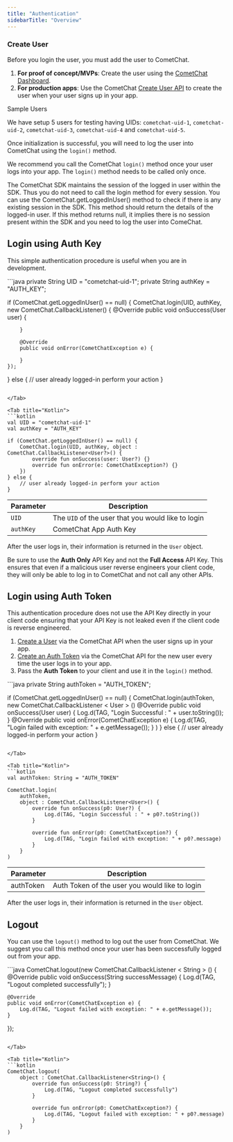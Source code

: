 ```yaml
---
title: "Authentication"
sidebarTitle: "Overview"
---
```




### Create User

Before you login the user, you must add the user to CometChat.

1. **For proof of concept/MVPs**: Create the user using the [CometChat Dashboard](https://app.cometchat.com).
2. **For production apps**: Use the CometChat [Create User API](https://api-explorer.cometchat.com/v2/reference/createuser-1) to create the user when your user signs up in your app.

<Note>
Sample Users

We have setup 5 users for testing having UIDs: `cometchat-uid-1`, `cometchat-uid-2`, `cometchat-uid-3`, `cometchat-uid-4` and `cometchat-uid-5`.

</Note>

Once initialization is successful, you will need to log the user into CometChat using the `login()` method.

We recommend you call the CometChat `login()` method once your user logs into your app. The `login()` method needs to be called only once.

<Warning>

The CometChat SDK maintains the session of the logged in user within the SDK. Thus you do not need to call the login method for every session. You can use the CometChat.getLoggedInUser() method to check if there is any existing session in the SDK. This method should return the details of the logged-in user. If this method returns null, it implies there is no session present within the SDK and you need to log the user into ComeChat.

</Warning>

## Login using Auth Key

This simple authentication procedure is useful when you are in development.

<Tabs>
<Tab title="Java">
```java
private String UID = "cometchat-uid-1";
private String authKey = "AUTH_KEY";

if (CometChat.getLoggedInUser() == null) {
    CometChat.login(UID, authKey, new CometChat.CallbackListener<User>() {
        @Override
        public void onSuccess(User user) {

        }

        @Override
        public void onError(CometChatException e) {

        }
    });
} else {
    // user already logged-in perform your action
}
```

</Tab>

<Tab title="Kotlin">
```kotlin
val UID = "cometchat-uid-1"
val authKey = "AUTH_KEY"

if (CometChat.getLoggedInUser() == null) {
    CometChat.login(UID, authKey, object : CometChat.CallbackListener<User?>() {
        override fun onSuccess(user: User?) {}
        override fun onError(e: CometChatException?) {}
    })
} else {
    // user already logged-in perform your action
}
```

</Tab>

</Tabs>

| Parameter | Description                                        |
| --------- | -------------------------------------------------- |
| `UID`     | The `UID` of the user that you would like to login |
| `authKey` | CometChat App Auth Key                             |

After the user logs in, their information is returned in the `User` object.

<Warning>

Be sure to use the **Auth Only** API Key and not the **Full Access** API Key. This ensures that even if a malicious user reverse engineers your client code, they will only be able to log in to CometChat and not call any other APIs.

</Warning>

## Login using Auth Token

This authentication procedure does not use the API Key directly in your client code ensuring that your API Key is not leaked even if the client code is reverse engineered.

1. [Create a User](https://api-explorer.cometchat.com/v2/reference/createuser-1) via the CometChat API when the user signs up in your app.
2. [Create an Auth Token](https://api-explorer.cometchat.com/v2/reference/createauthtoken-1) via the CometChat API for the new user every time the user logs in to your app.
3. Pass the **Auth Token** to your client and use it in the `login()` method.

<Tabs>
<Tab title="Java">
```java
private String authToken = "AUTH_TOKEN";

if (CometChat.getLoggedInUser() == null) {
    CometChat.login(authToken, new CometChat.CallbackListener < User > () @Override public void onSuccess(User user) {
            Log.d(TAG, "Login Successful : " + user.toString());
        }
        @Override public void onError(CometChatException e) {
            Log.d(TAG, "Login failed with exception: " + e.getMessage());
        }
    )
} else {
    // user already logged-in perform your action 
}
```

</Tab>

<Tab title="Kotlin">
```kotlin
val authToken: String = "AUTH_TOKEN"

CometChat.login(
    authToken,
    object : CometChat.CallbackListener<User>() {
        override fun onSuccess(p0: User?) {
            Log.d(TAG, "Login Successful : " + p0?.toString())
        }

        override fun onError(p0: CometChatException?) {
            Log.d(TAG, "Login failed with exception: " + p0?.message)
        }
    }
)
```

</Tab>

</Tabs>

| Parameter | Description                                    |
| --------- | ---------------------------------------------- |
| authToken | Auth Token of the user you would like to login |

After the user logs in, their information is returned in the `User` object.

## Logout

You can use the `logout()` method to log out the user from CometChat. We suggest you call this method once your user has been successfully logged out from your app.

<Tabs>
<Tab title="Java">
```java
CometChat.logout(new CometChat.CallbackListener < String > () {
    @Override
    public void onSuccess(String successMessage) {
        Log.d(TAG, "Logout completed successfully");
    }

    @Override
    public void onError(CometChatException e) {
        Log.d(TAG, "Logout failed with exception: " + e.getMessage());
    }
});
```

</Tab>

<Tab title="Kotlin">
```kotlin
CometChat.logout(
    object : CometChat.CallbackListener<String>() {
        override fun onSuccess(p0: String?) {
            Log.d(TAG, "Logout completed successfully")
        }

        override fun onError(p0: CometChatException?) {
            Log.d(TAG, "Logout failed with exception: " + p0?.message)
        }
    }
)
```

</Tab>

</Tabs>
